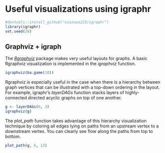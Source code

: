 <!--
  %\VignetteIndexEntry{More igraph visualization with igraphr}
  %\VignetteEngine{knitr::rmarkdown}
  \usepackage[utf8]{inputenc}
-->

# Useful visualizations using igraphr

```r
#devtools::install_github("osazuwa223/igraphr")
library(igraphr)
set.seed(20)
```

## Graphviz + igraph

The [*Rgraphviz*](http://www.bioconductor.org/packages/release/bioc/html/Rgraphviz.html) package makes very useful layouts for graphs.  A basic Rgraphviz visualization is implemented in the *igraphviz* function.

```r
igraphviz(ba.game(10))
```

Rgraphviz is especially useful in the case when there is a hierarchy between graph vertices that can be illustrated with a top-down ordering in the layout.   For example, igraphr's *layerDAGs* function stacks layers of highly-connected directed acyclic graphs on top of one another. 

```r
g <- layerDAGs(6, 3)
igraphviz(g)
```

The *plot_path* function takes advantage of this hierarchy visualization technique by coloring all edges lying on paths from an upstream vertex to a downstream vertex.  You can clearly see flow along the paths from top to bottom.

```r
plot_path(g, 6, 13)
```
